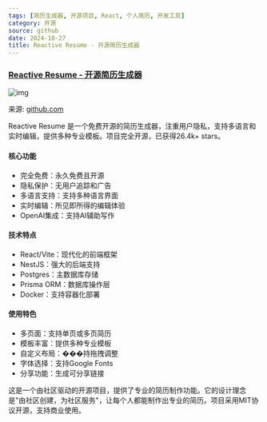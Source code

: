 ```yaml
---
tags: [简历生成器, 开源项目, React, 个人简历, 开发工具]
category: 开源
source: github
date: 2024-10-27
title: Reactive Resume - 开源简历生成器
---
```


### [Reactive Resume - 开源简历生成器](https://github.com/AmruthPillai/Reactive-Resume)

![img](https://img.mengpeng.tech/i/2024/12/06/67529124e6fdb.webp)

来源: [github.com](https://github.com/AmruthPillai/Reactive-Resume)

Reactive Resume 是一个免费开源的简历生成器，注重用户隐私，支持多语言和实时编辑，提供多种专业模板。项目完全开源，已获得26.4k+ stars。

#### 核心功能
- 完全免费：永久免费且开源
- 隐私保护：无用户追踪和广告
- 多语言支持：支持多种语言界面
- 实时编辑：所见即所得的编辑体验
- OpenAI集成：支持AI辅助写作

#### 技术特点
- React/Vite：现代化的前端框架
- NestJS：强大的后端支持
- Postgres：主数据库存储
- Prisma ORM：数据库操作层
- Docker：支持容器化部署

#### 使用特色
- 多页面：支持单页或多页简历
- 模板丰富：提供多种专业模板
- 自定义布局：���持拖拽调整
- 字体选择：支持Google Fonts
- 分享功能：生成可分享链接

这是一个由社区驱动的开源项目，提供了专业的简历制作功能。它的设计理念是"由社区创建，为社区服务"，让每个人都能制作出专业的简历。项目采用MIT协议开源，支持商业使用。 